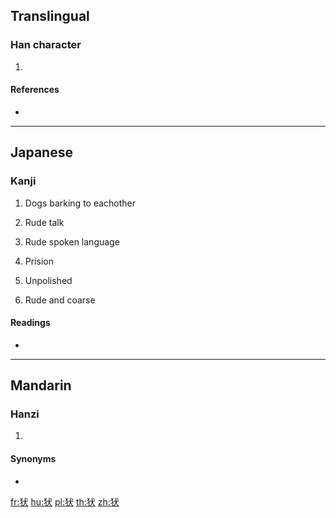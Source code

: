 {{also|㹜|狱|獄}}
==Translingual==

===Han character===
{{Han char|rn=94|rad=犬|as=04|sn=7|four=|canj=KHIK|ids=⿰犭犬}}

# {{defn|Han|sort=犬04}}

====References====
* {{Han ref|kx=0707.090|dkj=20276|dj=1119.290|hdz=21335.060|uh=72BE|ud=29374}}

----

==Japanese==

===Kanji===
{{ja-kanji|grade=|rs=犬04}}

# {{lang=ja|sort=犬04}} Dogs barking to eachother
# {{lang=ja|sort=犬04}} Rude talk
# {{lang=ja|sort=犬04}} Rude spoken language
# {{lang=ja|sort=犬04}} Prision
# {{lang=ja|sort=犬04}} Unpolished
# {{lang=ja|sort=犬04}} Rude and coarse
====Readings====
* {{ja-readings|on=[[ぎん]] (gin)|kun=}}

----

==Mandarin==

===Hanzi===
{{cmn-hanzi|pin=[[yín]] ([[yin2]])|wg=yin<sup>2</sup>}}

# {{defn|lang=cmn|sort=犬04}}

====Synonyms====
* {{l|cmn|㹜}}

[[fr:犾]]
[[hu:犾]]
[[pl:犾]]
[[th:犾]]
[[zh:犾]]